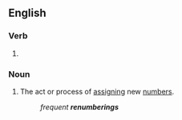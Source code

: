==English==

===Verb===
{{head|en|verb form}}

# {{present participle of|renumber|lang=en|nocat=1}}

===Noun===
{{en-noun}}

# The act or process of [[assign]]ing new [[number]]s.
#: ''frequent '''renumberings'''''